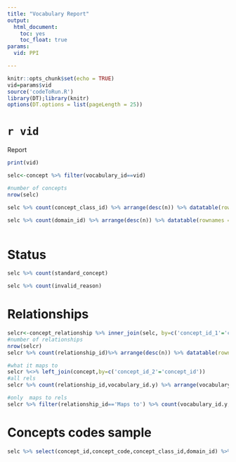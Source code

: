 ```yaml
---
title: "Vocabulary Report"
output: 
  html_document: 
    toc: yes
    toc_float: true
params:
  vid: PPI

---
```


```r
knitr::opts_chunk$set(echo = TRUE)
vid=params$vid
source('codeToRun.R')
library(DT);library(knitr)
options(DT.options = list(pageLength = 25))
```


# `r vid`

Report 

```r
print(vid)

selc<-concept %>% filter(vocabulary_id==vid)

#number of concepts
nrow(selc)

selc %>% count(concept_class_id) %>% arrange(desc(n)) %>% datatable(rownames = FALSE)

selc %>% count(domain_id) %>% arrange(desc(n)) %>% datatable(rownames = FALSE)



```

# Status

```r
selc %>% count(standard_concept)

selc %>% count(invalid_reason)

```



# Relationships


```r
selcr<-concept_relationship %>% inner_join(selc, by=c('concept_id_1'='concept_id'))
#number of relationships
nrow(selcr)
selcr %>% count(relationship_id)%>% arrange(desc(n)) %>% datatable(rownames = FALSE)

#what it maps to
selcr %<>% left_join(concept,by=c('concept_id_2'='concept_id')) 
#all rels
selcr %>% count(relationship_id,vocabulary_id.y) %>% arrange(vocabulary_id.y,desc(n)) %>% datatable(rownames = FALSE)

#only  maps to rels
selcr %>% filter(relationship_id=='Maps to') %>% count(vocabulary_id.y,domain_id.y) %>% arrange(desc(n)) %>% datatable(rownames = FALSE)
```

# Concepts codes sample

```r
selc %>% select(concept_id,concept_code,concept_class_id,domain_id) %>% sample_n(200) %>% datatable(rownames = FALSE)


```

